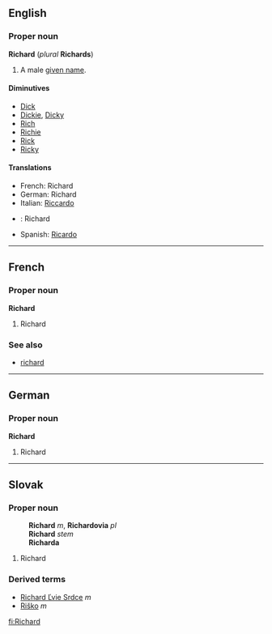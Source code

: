 ==English==
===Proper noun===
'''Richard''' (''plural'' '''Richards''')

#A male [[given name]].

====Diminutives====
*[[Dick]]
*[[Dickie]], [[Dicky]]
*[[Rich]]
*[[Richie]]
*[[Rick]]
*[[Ricky]]

====Translations====
*French: Richard
*German: Richard
*Italian: [[Riccardo]]
*{{sk}}: Richard
*Spanish: [[Ricardo]]

----
==French==
===Proper noun===
'''Richard'''

# Richard
===See also===
*[[richard]]
----

==German==
===Proper noun===
'''Richard'''

#Richard

----
==Slovak==
===Proper noun===
:'''Richard''' ''m'', '''Richardovia''' ''pl''
:'''Richard''' ''stem''
:'''Richarda''' ''{{gensg}}''
:{{decpat}} {{chlap}}

#Richard

===Derived terms===
* [[Richard Ľvie Srdce]] ''m''
* [[Riško]] ''m''

[[fi:Richard]]